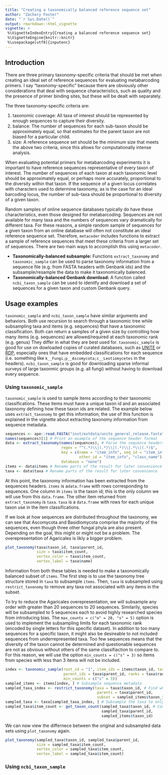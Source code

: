 ```yaml
---
title: "Creating a taxonomically balanced reference sequence set"
author: "Zachary Foster"
date: "`r Sys.Date()`"
output: rmarkdown::html_vignette
vignette: >
 %\VignetteIndexEntry{Creating a balanced reference sequence set}
 %\VignetteEngine{knitr::knitr}
 %\usepackage[utf8]{inputenc}
---
```



## Introduction

There are three primary taxonomy-specific criteria that should be met when creating an ideal set of reference sequences for evaluating metabarcoding primers.
I say "taxonomy-specific" because there are obviously other considerations that deal with sequence characteristics, such as quality and the presence of primer binding sites, but these will be dealt with separately.

The three taxonomy-specific criteria are: 

1. taxonomic coverage: All taxa of interest should be represented by enough sequences to capture their diversity.
2. balance: The number of sequences for each sub-taxon should be approximately equal, so that estimates for the parent taxon are not biased for a particular child. 
3. size: A reference sequence set should be the minimum size that meets the above two criteria, since this allows for computationally intense analysis. 

When evaluating potential primers for metabarcoding experiments it is important to have reference sequences representative of every taxon of interest.
The number of sequences of each taxon at each taxonomic level should be approximately equal, or perhaps more accurately, proportional to the diversity within that taxon.
If the sequence of a given locus correlates with characters used to determine taxonomy, as is the case for an ideal barcoding locus, the number of sub-taxa should be proportional to diversity of a given taxon. 

Random samples of online sequence databases typically do have these characteristics, even those designed for metabarcoding. 
Sequences are not available for many taxa and the numbers of sequences vary dramatically for different taxa. 
For these reasons, a simple random sample of sequences for a given taxon from an online database will often not constitute an ideal reference sequence set. 
Therefore, `metacoder` includes functions to extract a sample of reference sequences that meet these criteria from a larger set of sequences. 
There are two main ways to accomplish this using `metacoder`. 

* **Taxonomically-balanced subsample:** Functions `extract_taxonomy` and `taxonomic_sample` can be used to parse taxonomy information from a sequence file (e.g. from FASTA headers with Genbank ids) and the subsample/resample the data to make it taxonomically balenced.
* **Taxonomically-balanced Genbank download:** A function called `ncbi_taxon_sample` can be used to idenitfy and download a set of sequences for a given taxon and custom Genbank query. 

## Usage examples

`taxonomic_sample` and `ncbi_taxon_sample` have similar arguments and behaviors. 
Both use recursion to search through a taxonomic tree while subsampling taxa and items (e.g. sequences) that have a taxonomic classification. 
Both can return a samples of a given size by controlling how many items (e.g. sequences) are allowed/required at each taxonomic rank (e.g. genus)
They differ in what they are best used for. 
`taxonomic_sample` is good for use on dowloaded copies of curated databases, such as [UNITE](https://unite.ut.ee/) or [RDP](http://rdp.cme.msu.edu/seqmatch/seqmatch_intro.jsp), especially ones that have embedded classifications for each sequence (i.e. something like `k__Fungi;p__Ascomycota;c__Leotiomycetes` in the headers). 
`ncbi_taxon_sample` is good for downloading sparse informal surveys of large taxonmic groups (e.g. all fungi) without having to download every sequence. 

### Using `taxonomic_sample`

`taxonomic_sample` is used to sample items according to their taxonomic classifications. 
These items must have a unique taxon id and an associated taxonomy defining how these taxon ids are related. 
The example below uses `extract_taxonomy` to get this information; the use of this function is explained in the vignette about extracting taxonomy information from sequence metadata.

```r
sequences <- ape::read.FASTA("inst/extdata/unite_general_release.fasta") # Reads an example FASTA file
names(sequences)[1] # Print an example of the sequence header format
data <- extract_taxonomy(names(sequences), # Parse the sequence headers
                         regex = "^(.*)\\|(.*)\\|(.*)\\|.*\\|(.*)$",
                         key = c(name = "item_info", seq_id = "item_info",
                                 other_id = "item_info", "class_name"),
                         database = "none")
items <- data$items # Rename parts of the result for later convenience
taxa <- data$taxa # Rename parts of the result for later convenience
```

At this point, the taxonomy information has been extracted from the sequences headers. 
`items` is a`data.frame` with rows corresponding to sequences. 
One column in `items` is the taxon id; this is the only column we will use from this `data.frame`.
The other item returned from `extract_taxonomy` is `taxa`.
`taxa` is a `data.frame` with rows for each unique taxon use in the item classifications. 

If we look at how sequences are distributed throughout the taxonomy, we can see that Ascomycota and Basidiomycota comprise the majority of the sequences, even though three other fungal phyla are also present.
Depending on the goal, this might or might not be a problem.
The overepresentation of Agaricales is likly a bigger problem. 

```r
plot_taxonomy(taxa$taxon_id, taxa$parent_id,
              size = taxa$item_count,
              vertex_color = taxa$item_count,
              vertex_label = taxa$name)
```

Information from both these tables is needed to make a taxonomically balanced subset of `items`.
The first step is to use the taxonomy tree structure stored in `taxa` to subsample `items`.
Then, `taxa` is subsampled using `restrict_taxonomy` to remove any taxa not associated with
any items in the subset.

To try to reduce the Agaricales overepresentation, we will subsample any order with greater than 20 sequences to 20 sequences.
Similarily, species will be subsampled to 5 sequences each to avoid highly researched species from introducing bias.
The `max_counts = c("o" = 20, "s" = 5)` option is used to implement the subsampling limits for each taxonomic rank (encoded by single letters for this specific dataset). 
In addition to too many sequences for a specific taxon, it might also be desireable to not included sequences from underrepresented taxa.
Too few sequences means that the diversity of the taxon cannot be determined and questionable sequences are not as obvious without others of the same classifiaction to compare to.
For this reason, we will use the option `min_counts = c("s" = 3)` so items from species with less than 3 items will not be included. 

```r
index <- taxonomic_sample(root_id = "1", item_ids = items$taxon_id, taxon_ids = taxa$taxon_id,
                          parent_ids = taxa$parent_id, ranks = taxa$rank, max_counts = c("o" = 20, "s" = 5),
                          min_counts = c("s" = 3))
sampled_items <- items[index, ] # Subsample sequence metadata
sampled_taxa_index <- restrict_taxonomy(taxa = taxa$taxon_id, # Find which taxa are still used in the subset
                                         parents = taxa$parent_id,
                                         subset = sampled_items$taxon_id)
sampled_taxa <- taxa[sampled_taxa_index, ] # Subsample the taxa to only those in the subset of items 
sampled_taxa$item_count <- get_taxon_count(sampled_taxa$taxon_id, # Count how many items are in each taxon
                                           sampled_taxa$parent_id,
                                           sampled_items$taxon_id)
```

We can now view the differnece between the original and subsampled data sets using `plot_taxonomy` again.

```r
plot_taxonomy(sampled_taxa$taxon_id, sampled_taxa$parent_id,
              size = sampled_taxa$item_count,
              vertex_color = sampled_taxa$item_count,
              vertex_label = sampled_taxa$item_count)
```


### Using `ncbi_taxon_sample`